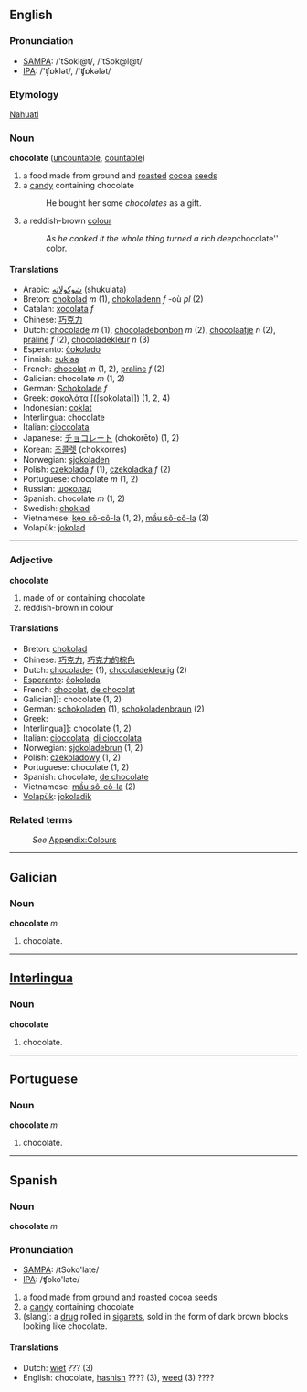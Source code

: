 ==English==
===Pronunciation===
*[[w:SAMPA|SAMPA]]: /'tSokl@t/, /'tSok@l@t/
*[[w:IPA|IPA]]: /'ʧɒklət/, /'ʧɒkələt/

===Etymology===

[[Nahuatl]]

=== Noun ===
'''chocolate''' ([[uncountable]], [[countable]])

#a food made from ground and [[roast]]ed [[cocoa]] [[seed]]s
#a [[candy]] containing chocolate
#:He bought her some ''chocolates'' as a gift.
#a reddish-brown [[color|colour]]
#:''As he cooked it the whole thing turned a rich deep ''chocolate'' color.

==== Translations ====
*Arabic: [[شوكولاته]] (shukulata)
*Breton: [[chokolad]] ''m'' (1), [[chokoladenn]] ''f'' -où ''pl'' (2)
*Catalan: [[xocolata]] ''f''
*Chinese: [[巧克力]]
*Dutch: [[chocolade]] ''m'' (1), [[chocoladebonbon]] ''m'' (2), [[chocolaatje]] ''n'' (2), [[praline]] ''f'' (2), [[chocoladekleur]] ''n'' (3) 
*Esperanto: [[ĉokolado]]
*Finnish: [[suklaa]]
*French: [[chocolat]] ''m'' (1, 2), [[praline]] ''f'' (2)
*Galician: chocolate ''m'' (1, 2)
*German: [[Schokolade]] ''f''
*Greek: [[σοκολάτα]] [([sokolata]]) (1, 2, 4)
*Indonesian: [[coklat]]
*Interlingua: chocolate
*Italian: [[cioccolata]]
*Japanese: [[チョコレート]] (chokorēto) (1, 2)
*Korean: [[초콜렛]] (chokkorres)
*Norwegian: [[sjokoladen]]
*Polish: [[czekolada]] ''f'' (1), [[czekoladka]] ''f'' (2)
*Portuguese: chocolate ''m'' (1, 2)
*Russian: [[шоколад]]
*Spanish: chocolate ''m'' (1, 2)
*Swedish: [[choklad]]
*Vietnamese: [[kẹo sô-cô-la]] (1, 2), [[mầu sô-cô-la]] (3)
*Volapük: [[jokolad]]

----

=== Adjective ===
'''chocolate'''

#made of or containing chocolate
#reddish-brown in colour

==== Translations ====
*Breton: [[chokolad]]
*Chinese: [[巧克力]], [[巧克力的棕色]]
*Dutch: [[chocolade-]] (1), [[chocoladekleurig]] (2) 
*[[Esperanto]]: [[ĉokolada]]
*French: [[chocolat]], [[de chocolat]]
*Galician]]: chocolate (1, 2)
*German: [[schokoladen]] (1), [[schokoladenbraun]] (2)
*Greek:
*Interlingua]]: chocolate (1, 2)
*Italian: [[cioccolata]], [[di cioccolata]]
*Norwegian: [[sjokoladebrun]] (1, 2)
*Polish: [[czekoladowy]] (1, 2)
*Portuguese: chocolate (1, 2)
*Spanish: chocolate, [[de chocolate]]
*Vietnamese: [[mầu sô-cô-la]] (2)
*[[Volapük]]: [[jokoladik]]

=== Related terms ===
:''See'' [[Wiktionary_Appendix:Colours|Appendix:Colours]]

----
==Galician==
===Noun===
'''chocolate''' ''m''

#chocolate.

----
==[[Interlingua]]==
===Noun===
'''chocolate'''

#chocolate.

----
==Portuguese==
===Noun===
'''chocolate''' ''m''

#chocolate.

----
==Spanish==
===Noun===
'''chocolate''' ''m''

===Pronunciation===
*[[w:SAMPA|SAMPA]]: /tSoko'late/
*[[w:IPA|IPA]]: /ʧoko'late/

#a food made from ground and [[roast]]ed [[cocoa]] [[seed]]s
#a [[candy]] containing chocolate
#(slang): a [[drug]] rolled in [[sigaret]]s, sold in the form of dark brown blocks looking like chocolate.

====Translations====
*Dutch: [[wiet]] ??? (3)
*English: chocolate, [[hashish]] ???? (3), [[weed]] (3) ????